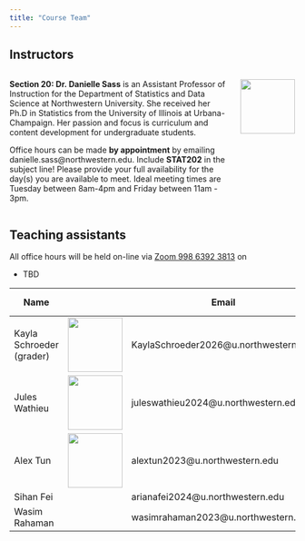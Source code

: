 ---
title: "Course Team"
---

## Instructors

::: columns
::: {.column width="80%"}
**Section 20: Dr. Danielle Sass** is an Assistant Professor of Instruction for the Department of Statistics and Data Science at Northwestern University. She received her Ph.D in Statistics from the University of Illinois at Urbana-Champaign. Her passion and focus is curriculum and content development for undergraduate students.

Office hours can be made **by appointment** by emailing danielle.sass\@northwestern.edu. Include **STAT202** in the subject line! Please provide your full availability for the day(s) you are available to meet. Ideal meeting times are Tuesday between 8am-4pm and Friday between 11am - 3pm.
:::

::: {.column width="20%"}
![](images/ta/profile_sass.jpg){height="1in"}
:::
:::

<!-- ::: columns -->

<!-- ::: {.column width="80%"} -->

<!-- **Section 21: Dr. Arvind Krishna** is an Assistant Professor of Instruction for the Department of Statistics and Data Science at Northwestern University. He received his Ph.D in Statistics from Georgia Institute of Technology. Office hours can be made by appointment by emailing krish\@northwestern.edu -->

<!-- ::: -->

<!-- ::: {.column width="20%"} -->

<!-- ![](images/ta/profile_krish.jpg){height="1in"} -->

<!-- ::: -->

<!-- ::: -->

## Teaching assistants

All office hours will be held on-line via [Zoom 998 6392 3813](https://northwestern.zoom.us/j/99863923813) on

-   TBD

| Name                     |                                                 | Email                                  | Office hours    |
|------------------|------------------|-------------------|------------------|
| Kayla Schroeder (grader) | ![](images/ta/profile_kayla.jpg){height="1in"}  | KaylaSchroeder2026\@u.northwestern.edu | By appointment  |
| Jules Wathieu            | ![](images/ta/profile_jules.jpg){height="1in"}  | juleswathieu2024\@u.northwestern.edu   | TBD   |
| Alex Tun                 | ![](images/ta/profile_alex.jpg){height="1in"}   | alextun2023\@u.northwestern.edu        | TBD |
| Sihan	Fei            |    | arianafei2024@u.northwestern.edu   | TBD  |
| Wasim	Rahaman           |  | wasimrahaman2023@u.northwestern.edu  | TBD    |
